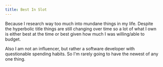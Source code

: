 ```yaml
---
title: Best In Slot
---
```


Because I research way too much into mundane things in my life. Despite the hyperbolic title things are still changing over time so a lot of what I own is either best at the time or best given how much I was willing/able to budget.

Also I am not an influencer, but rather a software developer with questionable spending habits. So I'm rarely going to have the newest of any one thing.
